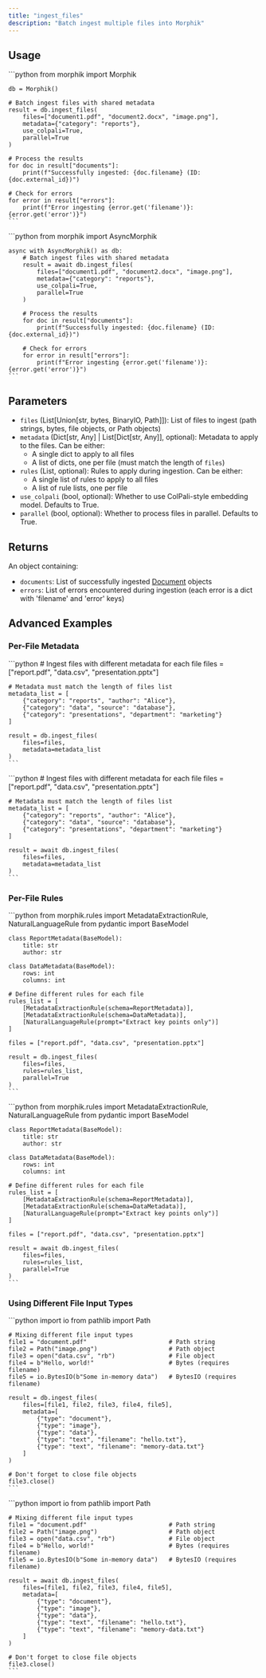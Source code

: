 ```yaml
---
title: "ingest_files"
description: "Batch ingest multiple files into Morphik"
---
```


## Usage

<Tabs>
  <Tab title="Sync">
    ```python
    from morphik import Morphik
    
    db = Morphik()
    
    # Batch ingest files with shared metadata
    result = db.ingest_files(
        files=["document1.pdf", "document2.docx", "image.png"], 
        metadata={"category": "reports"},
        use_colpali=True,
        parallel=True
    )
    
    # Process the results
    for doc in result["documents"]:
        print(f"Successfully ingested: {doc.filename} (ID: {doc.external_id})")
    
    # Check for errors
    for error in result["errors"]:
        print(f"Error ingesting {error.get('filename')}: {error.get('error')}")
    ```
  </Tab>
  
  <Tab title="Async">
    ```python
    from morphik import AsyncMorphik
    
    async with AsyncMorphik() as db:
        # Batch ingest files with shared metadata
        result = await db.ingest_files(
            files=["document1.pdf", "document2.docx", "image.png"], 
            metadata={"category": "reports"},
            use_colpali=True,
            parallel=True
        )
        
        # Process the results
        for doc in result["documents"]:
            print(f"Successfully ingested: {doc.filename} (ID: {doc.external_id})")
        
        # Check for errors
        for error in result["errors"]:
            print(f"Error ingesting {error.get('filename')}: {error.get('error')}")
    ```
  </Tab>
</Tabs>

## Parameters

- `files` (List[Union[str, bytes, BinaryIO, Path]]): List of files to ingest (path strings, bytes, file objects, or Path objects)
- `metadata` (Dict[str, Any] | List[Dict[str, Any]], optional): Metadata to apply to the files. Can be either:
   - A single dict to apply to all files
   - A list of dicts, one per file (must match the length of `files`)
- `rules` (List, optional): Rules to apply during ingestion. Can be either:
   - A single list of rules to apply to all files
   - A list of rule lists, one per file
- `use_colpali` (bool, optional): Whether to use ColPali-style embedding model. Defaults to True.
- `parallel` (bool, optional): Whether to process files in parallel. Defaults to True.

## Returns

An object containing:
- `documents`: List of successfully ingested [Document](/python-sdk/document) objects
- `errors`: List of errors encountered during ingestion (each error is a dict with 'filename' and 'error' keys)

## Advanced Examples

### Per-File Metadata

<Tabs>
  <Tab title="Sync">
    ```python
    # Ingest files with different metadata for each file
    files = ["report.pdf", "data.csv", "presentation.pptx"]
    
    # Metadata must match the length of files list
    metadata_list = [
        {"category": "reports", "author": "Alice"},
        {"category": "data", "source": "database"},
        {"category": "presentations", "department": "marketing"}
    ]
    
    result = db.ingest_files(
        files=files,
        metadata=metadata_list
    )
    ```
  </Tab>
  
  <Tab title="Async">
    ```python
    # Ingest files with different metadata for each file
    files = ["report.pdf", "data.csv", "presentation.pptx"]
    
    # Metadata must match the length of files list
    metadata_list = [
        {"category": "reports", "author": "Alice"},
        {"category": "data", "source": "database"},
        {"category": "presentations", "department": "marketing"}
    ]
    
    result = await db.ingest_files(
        files=files,
        metadata=metadata_list
    )
    ```
  </Tab>
</Tabs>

### Per-File Rules

<Tabs>
  <Tab title="Sync">
    ```python
    from morphik.rules import MetadataExtractionRule, NaturalLanguageRule
    from pydantic import BaseModel
    
    class ReportMetadata(BaseModel):
        title: str
        author: str
        
    class DataMetadata(BaseModel):
        rows: int
        columns: int
        
    # Define different rules for each file
    rules_list = [
        [MetadataExtractionRule(schema=ReportMetadata)],
        [MetadataExtractionRule(schema=DataMetadata)],
        [NaturalLanguageRule(prompt="Extract key points only")]
    ]
    
    files = ["report.pdf", "data.csv", "presentation.pptx"]
    
    result = db.ingest_files(
        files=files,
        rules=rules_list,
        parallel=True
    )
    ```
  </Tab>
  
  <Tab title="Async">
    ```python
    from morphik.rules import MetadataExtractionRule, NaturalLanguageRule
    from pydantic import BaseModel
    
    class ReportMetadata(BaseModel):
        title: str
        author: str
        
    class DataMetadata(BaseModel):
        rows: int
        columns: int
        
    # Define different rules for each file
    rules_list = [
        [MetadataExtractionRule(schema=ReportMetadata)],
        [MetadataExtractionRule(schema=DataMetadata)],
        [NaturalLanguageRule(prompt="Extract key points only")]
    ]
    
    files = ["report.pdf", "data.csv", "presentation.pptx"]
    
    result = await db.ingest_files(
        files=files,
        rules=rules_list,
        parallel=True
    )
    ```
  </Tab>
</Tabs>

### Using Different File Input Types

<Tabs>
  <Tab title="Sync">
    ```python
    import io
    from pathlib import Path
    
    # Mixing different file input types
    file1 = "document.pdf"                       # Path string
    file2 = Path("image.png")                    # Path object
    file3 = open("data.csv", "rb")               # File object
    file4 = b"Hello, world!"                     # Bytes (requires filename)
    file5 = io.BytesIO(b"Some in-memory data")   # BytesIO (requires filename)
    
    result = db.ingest_files(
        files=[file1, file2, file3, file4, file5],
        metadata=[
            {"type": "document"},
            {"type": "image"},
            {"type": "data"},
            {"type": "text", "filename": "hello.txt"},
            {"type": "text", "filename": "memory-data.txt"}
        ]
    )
    
    # Don't forget to close file objects
    file3.close()
    ```
  </Tab>
  
  <Tab title="Async">
    ```python
    import io
    from pathlib import Path
    
    # Mixing different file input types
    file1 = "document.pdf"                       # Path string
    file2 = Path("image.png")                    # Path object
    file3 = open("data.csv", "rb")               # File object
    file4 = b"Hello, world!"                     # Bytes (requires filename)
    file5 = io.BytesIO(b"Some in-memory data")   # BytesIO (requires filename)
    
    result = await db.ingest_files(
        files=[file1, file2, file3, file4, file5],
        metadata=[
            {"type": "document"},
            {"type": "image"},
            {"type": "data"},
            {"type": "text", "filename": "hello.txt"},
            {"type": "text", "filename": "memory-data.txt"}
        ]
    )
    
    # Don't forget to close file objects
    file3.close()
    ```
  </Tab>
</Tabs>